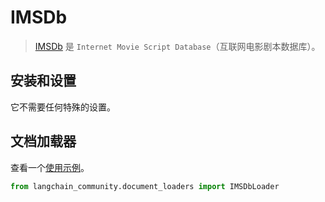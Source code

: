 # IMSDb

>[IMSDb](https://imsdb.com/) 是 `Internet Movie Script Database`（互联网电影剧本数据库）。

## 安装和设置

它不需要任何特殊的设置。

## 文档加载器

查看一个[使用示例](/docs/integrations/document_loaders/imsdb)。

```python
from langchain_community.document_loaders import IMSDbLoader
```